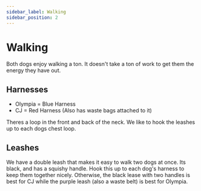 ```yaml
---
sidebar_label: Walking
sidebar_position: 2
---
```


# Walking

Both dogs enjoy walking a ton. It doesn't take a ton of work to get them the energy they have out.

## Harnesses

* Olympia = Blue Harness
* CJ      = Red Harness (Also has waste bags attached to it)

Theres a loop in the front and back of the neck. We like to hook the leashes up to each dogs chest loop.

## Leashes

We have a double leash that makes it easy to walk two dogs at once. Its black, and has a squishy handle. Hook this up to each dog's harness to keep them together nicely. Otherwise, the black lease with two handles is best for CJ while the purple leash (also a waste belt) is best for Olympia.

